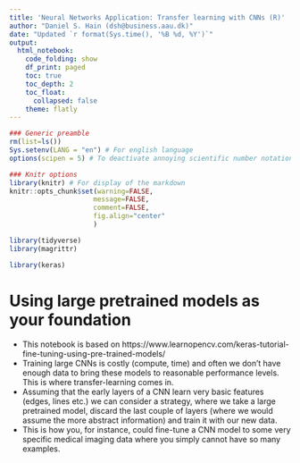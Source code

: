 ```yaml
---
title: 'Neural Networks Application: Transfer learning with CNNs (R)'
author: "Daniel S. Hain (dsh@business.aau.dk)"
date: "Updated `r format(Sys.time(), '%B %d, %Y')`"
output:
  html_notebook:
    code_folding: show
    df_print: paged
    toc: true
    toc_depth: 2
    toc_float:
      collapsed: false
    theme: flatly
---
```


```r
### Generic preamble
rm(list=ls())
Sys.setenv(LANG = "en") # For english language
options(scipen = 5) # To deactivate annoying scientific number notation

### Knitr options
library(knitr) # For display of the markdown
knitr::opts_chunk$set(warning=FALSE,
                     message=FALSE,
                     comment=FALSE, 
                     fig.align="center"
                     )
```


```r
library(tidyverse)
library(magrittr)

library(keras)
```

# Using large pretrained models as your foundation

* This notebook is based on https://www.learnopencv.com/keras-tutorial-fine-tuning-using-pre-trained-models/
* Training large CNNs is costly (compute, time) and often we don't have enough data to bring these models to reasonable performance levels. This is where transfer-learning comes in.
* Assuming that the early layers of a CNN learn very basic features (edges, lines etc.) we can consider a strategy, where we take a large pretrained model, discard the last couple of layers (where we would assume the more abstract information) and train it with our new data.
* This is how you, for instance, could fine-tune a CNN model to some very specific medical imaging data where you simply cannot have so many examples.